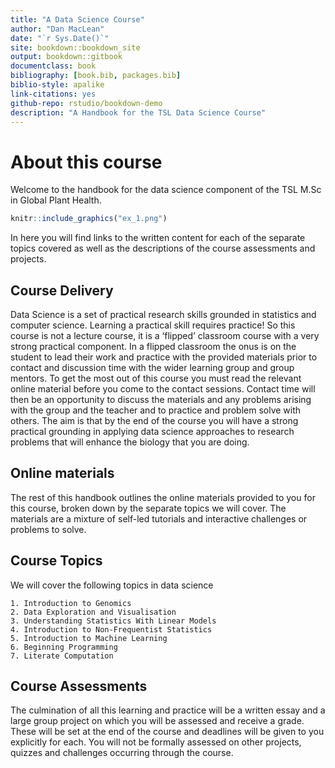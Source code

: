 ```yaml
--- 
title: "A Data Science Course"
author: "Dan MacLean"
date: "`r Sys.Date()`"
site: bookdown::bookdown_site
output: bookdown::gitbook
documentclass: book
bibliography: [book.bib, packages.bib]
biblio-style: apalike
link-citations: yes
github-repo: rstudio/bookdown-demo
description: "A Handbook for the TSL Data Science Course"
---
```


# About this course

Welcome to the handbook for the data science component of the TSL M.Sc in Global Plant Health. 

```r
knitr::include_graphics("ex_1.png")
```


In here you will find links to the written content for each of the separate topics covered as well as the descriptions of the course assessments and projects. 

## Course Delivery

Data Science is a set of practical research skills grounded in statistics and computer science. Learning a practical skill requires practice! So this course is not a lecture course, it is a 'flipped' classroom course with a very strong practical component. In a flipped classroom the onus is on the student to lead their work and practice with the provided materials prior to contact and discussion time with the wider learning group and group mentors. To get the most out of this course you must read the relevant online material before you come to the contact sessions. Contact time will then be an opportunity to discuss the materials and any problems arising with the group and the teacher and to practice and problem solve with others. The aim is that by the end of the course you will have a strong practical grounding in applying data science approaches to research problems that will enhance the biology that you are doing.  

## Online materials

The rest of this handbook outlines the online materials provided to you for this course, broken down by the separate topics we will cover. The materials are a mixture of self-led tutorials and interactive challenges or problems to solve.    

## Course Topics

We will cover the following topics in data science

    1. Introduction to Genomics
    2. Data Exploration and Visualisation
    3. Understanding Statistics With Linear Models
    4. Introduction to Non-Frequentist Statistics
    5. Introduction to Machine Learning
    6. Beginning Programming
    7. Literate Computation

## Course Assessments

The culmination of all this learning and practice will be a written essay and a large group project on which you will be assessed and receive a grade. These will be set at the end of the course and deadlines will be given to you explicitly for each. You will not be formally assessed on other projects, quizzes and challenges occurring through the course.